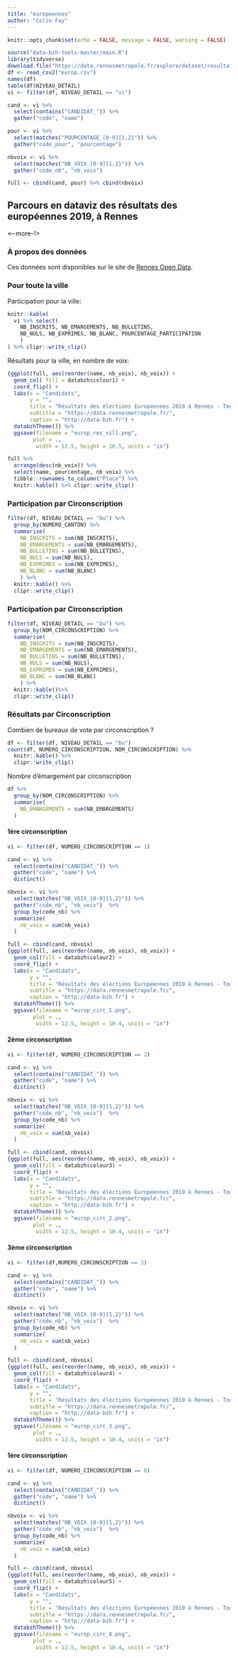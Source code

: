 ```yaml
---
title: "europeennes"
author: "Colin Fay"
---
```


```r
knitr::opts_chunk$set(echo = FALSE, message = FALSE, warning = FALSE)
```

```r
source("data-bzh-tools-master/main.R")
library(tidyverse)
download.file("https://data.rennesmetropole.fr/explore/dataset/resultats_e19/download/?format=csv&timezone=Europe/Berlin&use_labels_for_header=true", "europ.csv")
df <- read_csv2("europ.csv")
names(df)
table(df$NIVEAU_DETAIL)
vi <- filter(df, NIVEAU_DETAIL == "vi")

cand <- vi %>% 
  select(contains("CANDIDAT_")) %>%
  gather("code", "name")

pour <- vi %>% 
  select(matches("POURCENTAGE_[0-9]{1,2}")) %>%
  gather("code_pour", "pourcentage") 

nbvoix <- vi %>% 
  select(matches("NB_VOIX_[0-9]{1,2}")) %>%
  gather("code_nb", "nb_voix") 

full <- cbind(cand, pour) %>% cbind(nbvoix)
```

## Parcours en dataviz des résultats des européennes 2019, à Rennes

<--more--!> 

### À propos des données 

Ces données sont disponibles sur le site de [Rennes Open Data](https://data.rennesmetropole.fr/explore/dataset/resultats_e19/information/). 

### Pour toute la ville 

Participation pour la ville:

```r
knitr::kable(
  vi %>% select(
    NB_INSCRITS, NB_EMARGEMENTS, NB_BULLETINS,
    NB_NULS, NB_EXPRIMES, NB_BLANC, POURCENTAGE_PARTICIPATION
    )
) %>% clipr::write_clip()
```

Résultats pour la ville, en nombre de voix:

```r
{ggplot(full, aes(reorder(name, nb_voix), nb_voix)) + 
  geom_col( fill = databzh$colour1) + 
  coord_flip() + 
  labs(x = "Candidats", 
       y = "", 
       title = "Résultats des élections Européennes 2019 à Rennes - Tour 1", 
       subtitle = "https://data.rennesmetropole.fr/",
       caption = "http://data-bzh.fr") +
  databzhTheme()} %>%
  ggsave(filename = "europ_res_vill.png", 
        plot = ., 
         width = 12.5, height = 10.5, units = "in")
```

```r
full %>%
  arrange(desc(nb_voix)) %>%
  select(name, pourcentage, nb_voix) %>%
  tibble::rownames_to_column("Place") %>% 
  knitr::kable() %>% clipr::write_clip()
```


### Participation par Circonscription

```r
filter(df, NIVEAU_DETAIL == "bu") %>%
  group_by(NUMERO_CANTON) %>%
  summarise(
    NB_INSCRITS = sum(NB_INSCRITS), 
    NB_EMARGEMENTS = sum(NB_EMARGEMENTS),
    NB_BULLETINS = sum(NB_BULLETINS),
    NB_NULS = sum(NB_NULS),
    NB_EXPRIMES = sum(NB_EXPRIMES),
    NB_BLANC = sum(NB_BLANC)
    ) %>%
  knitr::kable() %>%
  clipr::write_clip()
```

### Participation par Circonscription

```r
filter(df, NIVEAU_DETAIL == "bu") %>%
  group_by(NOM_CIRCONSCRIPTION) %>%
  summarise(
    NB_INSCRITS = sum(NB_INSCRITS), 
    NB_EMARGEMENTS = sum(NB_EMARGEMENTS),
    NB_BULLETINS = sum(NB_BULLETINS),
    NB_NULS = sum(NB_NULS),
    NB_EXPRIMES = sum(NB_EXPRIMES),
    NB_BLANC = sum(NB_BLANC)
    ) %>%
  knitr::kable()%>%
  clipr::write_clip()
```

### Résultats par Circonscription

Combien de bureaux de vote par circonscription ? 

```r
df <- filter(df, NIVEAU_DETAIL == "bu")
count(df, NUMERO_CIRCONSCRIPTION, NOM_CIRCONSCRIPTION) %>%
  knitr::kable() %>%
  clipr::write_clip()
```

Nombre d'émargement par circonscription

```r
df %>% 
  group_by(NOM_CIRCONSCRIPTION) %>%
  summarise(
    NB_EMARGEMENTS = sum(NB_EMARGEMENTS)
  )
```



#### 1ère circonscription

```r
vi <- filter(df, NUMERO_CIRCONSCRIPTION == 1)

cand <- vi %>% 
  select(contains("CANDIDAT_")) %>%
  gather("code", "name") %>%
  distinct()

nbvoix <- vi %>% 
  select(matches("NB_VOIX_[0-9]{1,2}")) %>%
  gather("code_nb", "nb_voix")  %>%
  group_by(code_nb) %>%
  summarize(
    nb_voix = sum(nb_voix)
  )

full <- cbind(cand, nbvoix) 
{ggplot(full, aes(reorder(name, nb_voix), nb_voix)) + 
  geom_col(fill = databzh$colour2) + 
  coord_flip() + 
  labs(x = "Candidats", 
       y = "", 
       title = "Résultats des élections Européennes 2019 à Rennes - Tour 1\n1ère circonscription", 
       subtitle = "https://data.rennesmetropole.fr/",
       caption = "http://data-bzh.fr") +
  databzhTheme()} %>%
  ggsave(filename = "europ_circ_1.png", 
        plot = ., 
         width = 12.5, height = 10.4, units = "in")
```

#### 2ème circonscription

```r
vi <- filter(df, NUMERO_CIRCONSCRIPTION == 2) 

cand <- vi %>% 
  select(contains("CANDIDAT_")) %>%
  gather("code", "name") %>%
  distinct()

nbvoix <- vi %>% 
  select(matches("NB_VOIX_[0-9]{1,2}")) %>%
  gather("code_nb", "nb_voix")  %>%
  group_by(code_nb) %>%
  summarize(
    nb_voix = sum(nb_voix)
  )

full <- cbind(cand, nbvoix) 
{ggplot(full, aes(reorder(name, nb_voix), nb_voix)) + 
  geom_col(fill = databzh$colour3) + 
  coord_flip() + 
  labs(x = "Candidats", 
       y = "", 
       title = "Résultats des élections Européennes 2019 à Rennes - Tour 1\n2ème circonscription", 
       subtitle = "https://data.rennesmetropole.fr/",
       caption = "http://data-bzh.fr") +
  databzhTheme()} %>%
  ggsave(filename = "europ_circ_2.png", 
        plot = ., 
         width = 12.5, height = 10.4, units = "in")
```

#### 3ème circonscription

```r
vi <- filter(df,NUMERO_CIRCONSCRIPTION == 3) 

cand <- vi %>% 
  select(contains("CANDIDAT_")) %>%
  gather("code", "name") %>%
  distinct()

nbvoix <- vi %>% 
  select(matches("NB_VOIX_[0-9]{1,2}")) %>%
  gather("code_nb", "nb_voix")  %>%
  group_by(code_nb) %>%
  summarize(
    nb_voix = sum(nb_voix)
  )

full <- cbind(cand, nbvoix) 
{ggplot(full, aes(reorder(name, nb_voix), nb_voix)) + 
  geom_col(fill = databzh$colour4) + 
  coord_flip() + 
  labs(x = "Candidats", 
       y = "", 
       title = "Résultats des élections Européennes 2019 à Rennes - Tour 1\n3ème circonscription", 
       subtitle = "https://data.rennesmetropole.fr/",
       caption = "http://data-bzh.fr") +
  databzhTheme()} %>%
  ggsave(filename = "europ_circ_3.png", 
        plot = ., 
         width = 12.5, height = 10.4, units = "in")
```

#### 1ère circonscription

```r
vi <- filter(df, NUMERO_CIRCONSCRIPTION == 8) 

cand <- vi %>% 
  select(contains("CANDIDAT_")) %>%
  gather("code", "name") %>%
  distinct()

nbvoix <- vi %>% 
  select(matches("NB_VOIX_[0-9]{1,2}")) %>%
  gather("code_nb", "nb_voix")  %>%
  group_by(code_nb) %>%
  summarize(
    nb_voix = sum(nb_voix)
  )

full <- cbind(cand, nbvoix) 
{ggplot(full, aes(reorder(name, nb_voix), nb_voix)) + 
  geom_col(fill = databzh$colour5) +
  coord_flip() + 
  labs(x = "Candidats", 
       y = "", 
       title = "Résultats des élections Européennes 2019 à Rennes - Tour 1\n8ème circonscription", 
       subtitle = "https://data.rennesmetropole.fr/",
       caption = "http://data-bzh.fr") +
  databzhTheme()} %>%
  ggsave(filename = "europ_circ_8.png", 
        plot = ., 
         width = 12.5, height = 10.4, units = "in")
```
